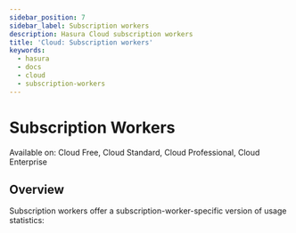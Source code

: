 ```yaml
---
sidebar_position: 7
sidebar_label: Subscription workers
description: Hasura Cloud subscription workers
title: 'Cloud: Subscription workers'
keywords:
  - hasura
  - docs
  - cloud
  - subscription-workers
---
```



# Subscription Workers

<div className="badge badge--primary heading-badge">
  Available on: Cloud Free, Cloud Standard, Cloud Professional, Cloud Enterprise
</div>

## Overview

Subscription workers offer a subscription-worker-specific version of usage statistics:

<Thumbnail
  src="/img/observability/pro-tab-subscription-workers.png"
  alt="Hasura Cloud Console subscription workers tab"
/>
